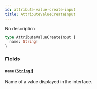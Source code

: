 ```yaml
---
id: attribute-value-create-input
title: AttributeValueCreateInput
---
```


No description

```graphql
type AttributeValueCreateInput {
  name: String!
}
```

### Fields

#### `name` ([`String!`](/developer/api-reference/scalars/string.mdx))

Name of a value displayed in the interface.
